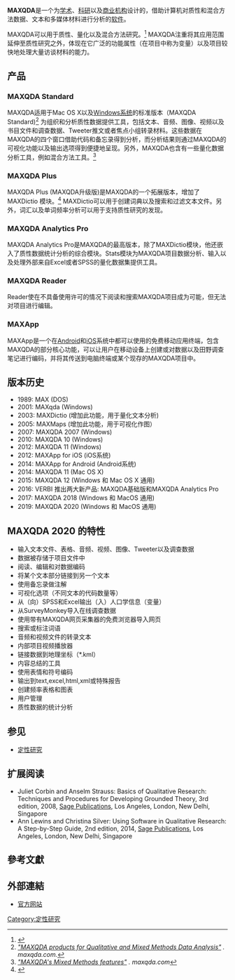 {{multiple issues|
{{inappropriate tone|time=2016-10-27T14:32:36+00:00}}
{{original research|time=2016-10-27T14:32:36+00:00}}
}}
'''MAXQDA'''是一个为[[学术|学术]]、[[科研|科研]]以及[[商业机构|商业机构]]设计的，借助计算机对质性和混合方法数据、文本和多媒体材料进行分析的[[質性研究電腦輔助軟體|软件]]。

MAXQDA可以用于质性、量化以及混合方法研究。<ref>{{Cite web |url=http://www.restore.ac.uk/lboro/research/software/maxqda.php |title=存档副本 |accessdate=2016-10-27 |archive-date=2010-04-01 |archive-url=https://web.archive.org/web/20100401144955/http://www.restore.ac.uk/lboro/research/software/maxqda.php |dead-url=no }}</ref> MAXQDA注重将其应用范围延伸至质性研究之外，体现在它广泛的功能属性（在项目中称为变量）以及项目较快地处理大量访谈材料的能力。

== 产品 ==

=== MAXQDA Standard ===
MAXQDA适用于Mac OS X以及[[Windows系统|Windows系统]]的标准版本（MAXQDA Standard)<ref><cite class="citation web">[http://www.maxqda.com/products/maxqda "MAXQDA products for Qualitative and Mixed Methods Data Analysis"] {{Wayback|url=http://www.maxqda.com/products/maxqda |date=20160829100148 }}. ''maxqda.com''<span class="reference-accessdate">.</span></cite></ref> 为组织和分析质性数据提供工具，包括文本、音频、图像、视频以及书目文件和调查数据、Tweeter推文或者焦点小组转录材料。这些数据在MAXQDA的四个窗口借助代码和备忘录得到分析，而分析结果则通过MAXQDA的可视化功能以及输出选项得到便捷地呈现。另外，MAXQDA也含有一些量化数据分析工具，例如混合方法工具。<ref><cite class="citation web">[http://www.maxqda.com/products/maxqda/mixed-methods-functions "MAXQDA's Mixed Methods features"] {{Wayback|url=http://www.maxqda.com/products/maxqda/mixed-methods-functions |date=20160819070857 }}. ''maxqda.com''<span class="reference-accessdate"></span></cite></ref>

=== MAXQDA Plus ===
MAXQDA Plus (MAXQDA升级版)是MAXQDA的一个拓展版本，增加了MAXDictio 模块。<ref>{{cite web |url=http://www.maxqda.com/products/maxqdaplus |title=存档副本 |accessdate=2016-01-05 |deadurl=yes |archiveurl=https://web.archive.org/web/20151203044827/http://www.maxqda.com/products/maxqdaplus |archivedate=2015-12-03 }}</ref> MAXDictio可以用于创建词典以及搜索和过滤文本文件。另外，词汇以及单词频率分析可以用于支持质性研究的发现。

=== MAXQDA Analytics Pro ===
MAXQDA Analytics Pro是MAXQDA的最高版本，除了MAXDictio模块，他还嵌入了质性数据统计分析的综合模块。Stats模块为MAXQDA项目数据分析、输入以及处理外部来自Excel或者SPSS的量化数据集提供工具。

=== MAXQDA Reader ===
Reader使在不具备使用许可的情况下阅读和搜索MAXQDA项目成为可能，但无法对项目进行编辑。

=== MAXApp ===
MAXApp是一个在[[Android|Android]]和[[iOS|iOS]]系统中都可以使用的免费移动应用终端，包含MAXQDA的部分核心功能，可以让用户在移动设备上创建或对数据以及田野调查笔记进行编码，并将其传送到电脑终端或某个现存的MAXQDA项目中。

== 版本历史 ==
* 1989: MAX (DOS)
* 2001: MAXqda (Windows)
* 2003: MAXDictio (增加此功能，用于量化文本分析)
* 2005: MAXMaps (增加此功能，用于可视化作图）
* 2007: MAXQDA 2007 (Windows)
* 2010: MAXQDA 10 (Windows)
* 2012: MAXQDA 11 (Windows)
* 2012: MAXApp for iOS (iOS系统)
* 2014: MAXApp for Android (Android系统)
* 2014: MAXQDA 11 (Mac OS X)
* 2015: MAXQDA 12 (Windows 和 Mac OS X 通用)
* 2016: VERBI 推出两大新产品: MAXQDA基础版和MAXQDA Analytics Pro
* 2017: MAXQDA 2018 (Windows 和 MacOS 通用)
* 2019: MAXQDA 2020 (Windows 和 MacOS 通用)

== MAXQDA 2020 的特性 ==
* 输入文本文件、表格、音频、视频、图像、Tweeter以及调查数据
* 数据被存储于项目文件中
* 阅读、编辑和对数据编码
* 将某个文本部分链接到另一个文本
* 使用备忘录做注解
* 可视化选项（不同文本的代码数量等）
* 从（向）SPSS和Excel输出（入）人口学信息（变量）
* 从SurveyMonkey导入在线调查数据
* 使用带有MAXQDA网页采集器的免费浏览器导入网页
* 搜索或标注词语
* 音频和视频文件的转录文本
* 内部项目视频播放器
* 链接数据到地理坐标（*.kml）
* 内容总结的工具
* 使用表情和符号编码                                                                                                                                                                        
* 输出到text,excel,html,xml或特殊报告
* 创建频率表格和图表
* 用户管理
* 质性数据的统计分析

== 参见 ==
* [[定性研究|定性研究]]

== 扩展阅读 ==
* Juliet Corbin and Anselm Strauss: Basics of Qualitative Research: Techniques and Procedures for Developing Grounded Theory, 3rd edition, 2008, [[賽吉出版公司|Sage Publications]], Los Angeles, London, New Delhi, Singapore
* Ann Lewins and Christina Silver: Using Software in Qualitative Research: A Step-by-Step Guide, 2nd edition, 2014, [[賽吉出版公司|Sage Publications]], Los Angeles, London, New Delhi, Singapore

== 參考文獻 ==
<div class="reflist" style="list-style-type: decimal;">
<references /></div>

== 外部連結 ==
* <span class="official-website"><span class="url"></span></span><span class="official-website"></span>[http://www.maxqda.com/lang/zh/hans 官方网站] {{Wayback|url=http://www.maxqda.com/lang/zh/hans |date=20161028020635 }}
[[Category:定性研究|Category:定性研究]]